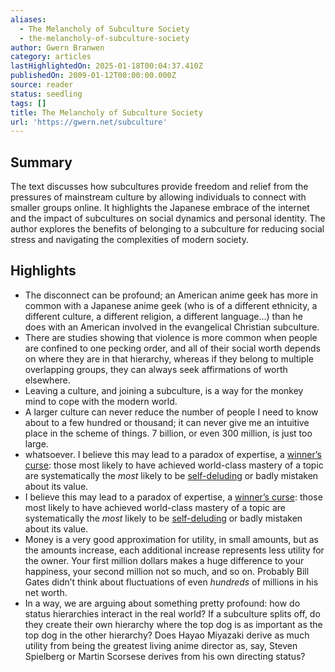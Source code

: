 ```yaml
---
aliases:
  - The Melancholy of Subculture Society
  - the-melancholy-of-subculture-society
author: Gwern Branwen
category: articles
lastHighlightedOn: 2025-01-18T00:04:37.410Z
publishedOn: 2009-01-12T00:00:00.000Z
source: reader
status: seedling
tags: []
title: The Melancholy of Subculture Society
url: 'https://gwern.net/subculture'
---
```

## Summary

The text discusses how subcultures provide freedom and relief from the pressures of mainstream culture by allowing individuals to connect with smaller groups online. It highlights the Japanese embrace of the internet and the impact of subcultures on social dynamics and personal identity. The author explores the benefits of belonging to a subculture for reducing social stress and navigating the complexities of modern society.

## Highlights

- The disconnect can be profound; an American anime geek has more in common with a Japanese anime geek (who is of a different ethnicity, a different culture, a different religion, a different language…) than he does with an American involved in the evangelical Christian subculture.
- There are studies showing that violence is more common when people are confined to one pecking order, and all of their social worth depends on where they are in that hierarchy, whereas if they belong to multiple overlapping groups, they can always seek affirmations of worth elsewhere.
- Leaving a culture, and joining a subculture, is a way for the monkey mind to cope with the modern world.
- A larger culture can never reduce the number of people I need to know about to a few hundred or thousand; it can never give me an intuitive place in the scheme of things. 7 billion, or even 300 million, is just too large.
- whatsoever. I believe this may lead to a paradox of expertise, a [winner’s curse⁠](https://en.wikipedia.org/wiki/Winner%27s_curse): those most likely to have achieved world-class mastery of a topic are systematically the _most_ likely to be [self-deluding⁠](https://en.wikipedia.org/wiki/Effort_justification) or badly mistaken about its value.
- I believe this may lead to a paradox of expertise, a [winner’s curse⁠](https://en.wikipedia.org/wiki/Winner%27s_curse): those most likely to have achieved world-class mastery of a topic are systematically the _most_ likely to be [self-deluding⁠](https://en.wikipedia.org/wiki/Effort_justification) or badly mistaken about its value.
- Money is a very good approximation for utility, in small amounts, but as the amounts increase, each additional increase represents less utility for the owner. Your first million dollars makes a huge difference to your happiness, your second million not so much, and so on. Probably Bill Gates didn’t think about fluctuations of even _hundreds_ of millions in his net worth.
- In a way, we are arguing about something pretty profound: how do status hierarchies interact in the real world? If a subculture splits off, do they create their own hierarchy where the top dog is as important as the top dog in the other hierarchy? Does Hayao Miyazaki derive as much utility from being the greatest living anime director as, say, Steven Spielberg or Martin Scorsese derives from his own directing status?
